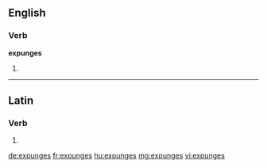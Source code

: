 ==English==

===Verb===
'''expunges'''

# {{third-person singular of|expunge}}

----

==Latin==

===Verb===
{{la-verb-form|expungēs}}

# {{conjugation of|expungo|expungō|2|s|fut|act|ind|lang=la}}

[[de:expunges]]
[[fr:expunges]]
[[hu:expunges]]
[[mg:expunges]]
[[vi:expunges]]